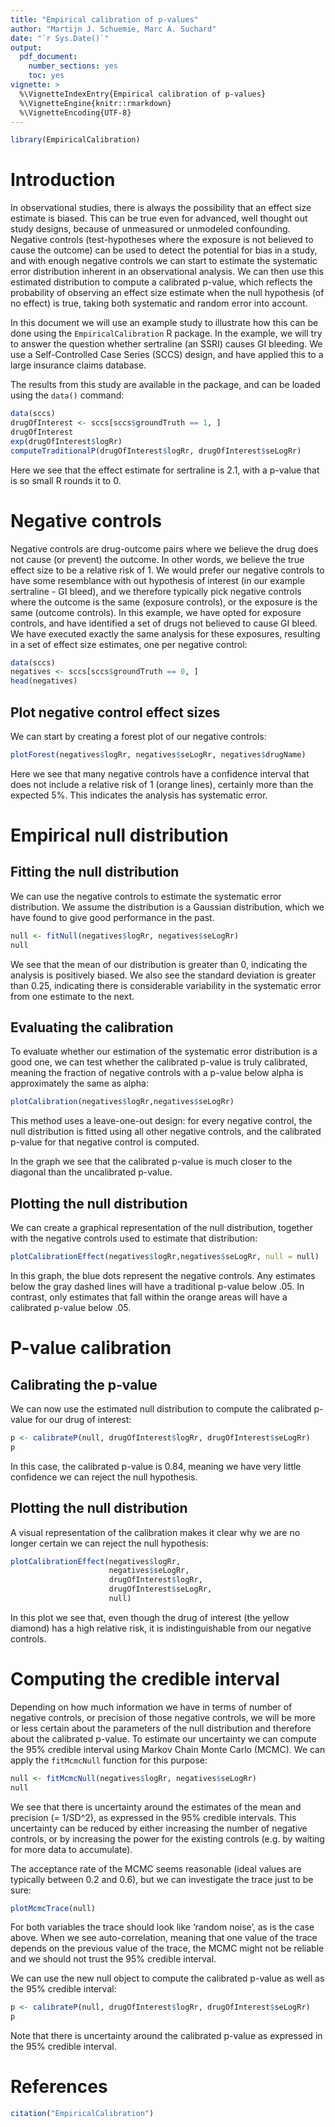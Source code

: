 ```yaml
---
title: "Empirical calibration of p-values"
author: "Martijn J. Schuemie, Marc A. Suchard"
date: "`r Sys.Date()`"
output:
  pdf_document:
    number_sections: yes
    toc: yes
vignette: >
  %\VignetteIndexEntry{Empirical calibration of p-values}
  %\VignetteEngine{knitr::rmarkdown}
  %\VignetteEncoding{UTF-8}
---
```


```r
library(EmpiricalCalibration)
```

# Introduction

In observational studies, there is always the possibility that an effect size estimate is biased. This can be true even for advanced, well thought out study designs, because of unmeasured or unmodeled confounding. Negative controls (test-hypotheses where the exposure is not believed to cause the outcome) can be used to detect the potential for bias in a study, and with enough negative controls we can start to estimate the systematic error distribution inherent in an observational analysis. We can then use this estimated distribution to compute a calibrated p-value, which reflects the probability of observing an effect size estimate when the null hypothesis (of no effect) is true, taking both systematic and random error into account.

In this document we will use an example study to illustrate how this can be done using the `EmpiricalCalibration` R package. In the example, we will try to answer the question whether sertraline (an SSRI) causes GI bleeding. We use a Self-Controlled Case Series (SCCS) design, and have applied this to a large insurance claims database.

The results from this study are available in the package, and can be loaded using the `data()` command:

```r
data(sccs)
drugOfInterest <- sccs[sccs$groundTruth == 1, ]
drugOfInterest
exp(drugOfInterest$logRr)
computeTraditionalP(drugOfInterest$logRr, drugOfInterest$seLogRr)
```

Here we see that the effect estimate for sertraline is 2.1, with a p-value that is so small R rounds it to 0.

# Negative controls

Negative controls are drug-outcome pairs where we believe the drug does not cause (or prevent) the outcome. In other words, we believe the true effect size to be a relative risk of 1. We would prefer our negative controls to have some resemblance with out hypothesis of interest (in our example sertraline - GI bleed), and we therefore typically pick negative controls where the outcome is the same (exposure controls), or the exposure is the same (outcome controls). In this example, we have opted for exposure controls, and have identified a set of drugs not believed to cause GI bleed. We have executed exactly the same analysis for these exposures, resulting in a set of effect size estimates, one per negative control:

```r
data(sccs)
negatives <- sccs[sccs$groundTruth == 0, ]
head(negatives)
```

## Plot negative control effect sizes

We can start by creating a forest plot of our negative controls:

```r
plotForest(negatives$logRr, negatives$seLogRr, negatives$drugName)
```

Here we see that many negative controls have a confidence interval that does not include a relative risk of 1 (orange lines), certainly more than the expected 5%. This indicates the analysis has systematic error.

# Empirical null distribution

## Fitting the null distribution

We can use the negative controls to estimate the systematic error distribution. We assume the distribution is a Gaussian distribution, which we have found to give good performance in the past.


```r
null <- fitNull(negatives$logRr, negatives$seLogRr)
null
```

We see that the mean of our distribution is greater than 0, indicating the analysis is positively biased. We also see the standard deviation is greater than 0.25, indicating there is considerable variability in the systematic error from one estimate to the next.

## Evaluating the calibration

To evaluate whether our estimation of the systematic error distribution is a good one, we can test whether the calibrated p-value is truly calibrated, meaning the fraction of negative controls with a p-value below alpha is approximately the same as alpha:

```r
plotCalibration(negatives$logRr,negatives$seLogRr)
```

This method uses a leave-one-out design: for every negative control, the null distribution is fitted using all other negative controls, and the calibrated p-value for that negative control is computed. 

In the graph we see that the calibrated p-value is much closer to the diagonal than the uncalibrated p-value.

## Plotting the null distribution

We can create a graphical representation of the null distribution, together with the negative controls used to estimate that distribution:

```r
plotCalibrationEffect(negatives$logRr,negatives$seLogRr, null = null)
```

In this graph, the blue dots represent the negative controls. Any estimates below the gray dashed lines will have a traditional p-value below .05. In contrast, only estimates that fall within the orange areas will have a calibrated p-value below .05.

# P-value calibration

## Calibrating the p-value

We can now use the estimated null distribution to compute the calibrated p-value for our drug of interest:
```r
p <- calibrateP(null, drugOfInterest$logRr, drugOfInterest$seLogRr)
p
```

In this case, the calibrated p-value is 0.84, meaning we have very little confidence we can reject the null hypothesis. 

## Plotting the null distribution

A visual representation of the calibration makes it clear why we are no longer certain we can reject the null hypothesis:

```r
plotCalibrationEffect(negatives$logRr,
                      negatives$seLogRr, 
                      drugOfInterest$logRr, 
                      drugOfInterest$seLogRr, 
                      null)
```

In this plot we see that, even though the drug of interest (the yellow diamond) has a high relative risk, it is indistinguishable from our negative controls.

# Computing the credible interval 

Depending on how much information we have in terms of number of negative controls, or precision of those negative controls, we will be more or less certain about the parameters of the null distribution and therefore about the calibrated p-value. To estimate our uncertainty we can compute the 95% credible interval using Markov Chain Monte Carlo (MCMC). We can apply the `fitMcmcNull` function for this purpose:

```r
null <- fitMcmcNull(negatives$logRr, negatives$seLogRr)
null
```

We see that there is uncertainty around the estimates of the mean and precision (= 1/SD^2), as expressed in the 95% credible intervals. This uncertainty can be reduced by either increasing the number of negative controls, or by increasing the power for the existing controls (e.g. by waiting for more data to accumulate).

The acceptance rate of the MCMC seems reasonable (ideal values are typically between 0.2 and 0.6), but we can investigate the trace just to be sure:

```r
plotMcmcTrace(null)
```

For both variables the trace should look like 'random noise', as is the case above. When we see auto-correlation, meaning that one value of the trace depends on the previous value of the trace, the MCMC might not be reliable and we should not trust the 95% credible interval.

We can use the new null object to compute the calibrated p-value as well as the 95% credible interval:

```r
p <- calibrateP(null, drugOfInterest$logRr, drugOfInterest$seLogRr)
p
```

Note that there is uncertainty around the calibrated p-value as expressed in the 95% credible interval.

# References

```r
citation("EmpiricalCalibration")
```
